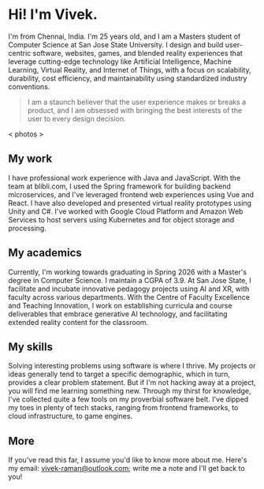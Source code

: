 
# Hi! I'm Vivek.

I'm from Chennai, India. I'm 25 years old, and I am a Masters student of Computer Science at San Jose State University.
I design and build user-centric software, websites, games, and blended reality experiences that leverage cutting-edge technology like Artificial Intelligence, Machine Learning, Virtual Reality, and Internet of Things, with a focus on scalability, durability, cost efficiency, and maintainability using standardized industry conventions.

> I am a staunch believer that the user experience makes or breaks a product, and I am obsessed with bringing the best interests of the user to every design decision.

< photos >

## My work

I have professional work experience with <TechLogo name="java" followColorScheme /> Java and <TechLogo name="nodejs" followColorScheme /> JavaScript.
With the team at blibli.com, I used the <TechLogo name="spring" followColorScheme /> Spring framework for building backend microservices, and I've leveraged frontend web experiences using <TechLogo name="vuejs" followColorScheme /> Vue and <TechLogo name="react" followColorScheme /> React.
I have also developed and presented virtual reality prototypes using <TechLogo name="unity" followColorScheme /> Unity and <TechLogo name="cs" /> C#.
I've worked with <TechLogo name="gcp" followColorScheme /> Google Cloud Platform and <TechLogo name="aws" followColorScheme /> Amazon Web Services to host servers using <TechLogo name="kubernetes" /> Kubernetes and for object storage and processing.

## My academics

Currently, I'm working towards graduating in Spring 2026 with a Master's degree in Computer Science. I maintain a CGPA of 3.9. At San Jose State, I facilitate and incubate innovative pedagogy projects using AI and XR, with faculty across various departments. With the Centre of Faculty Excellence and Teaching Innovation, I work on establishing curricula and course deliverables that embrace generative AI technology, and facilitating extended reality content for the classroom.

## My skills

Solving interesting problems using software is where I thrive.
My projects or ideas generally tend to target a specific demographic, which in turn, provides a clear problem statement.
But if I'm not hacking away at a project, you will find me learning something new.
Through my thirst for knowledge, I've collected quite a few tools on my proverbial software belt.
I've dipped my toes in plenty of tech stacks, ranging from frontend frameworks, to cloud infrastructure, to game engines.

## More

If you've read this far, I assume you'd like to know more about me.
Here's my email: vivek-raman@outlook.com; write me a note and I'll get back to you!
